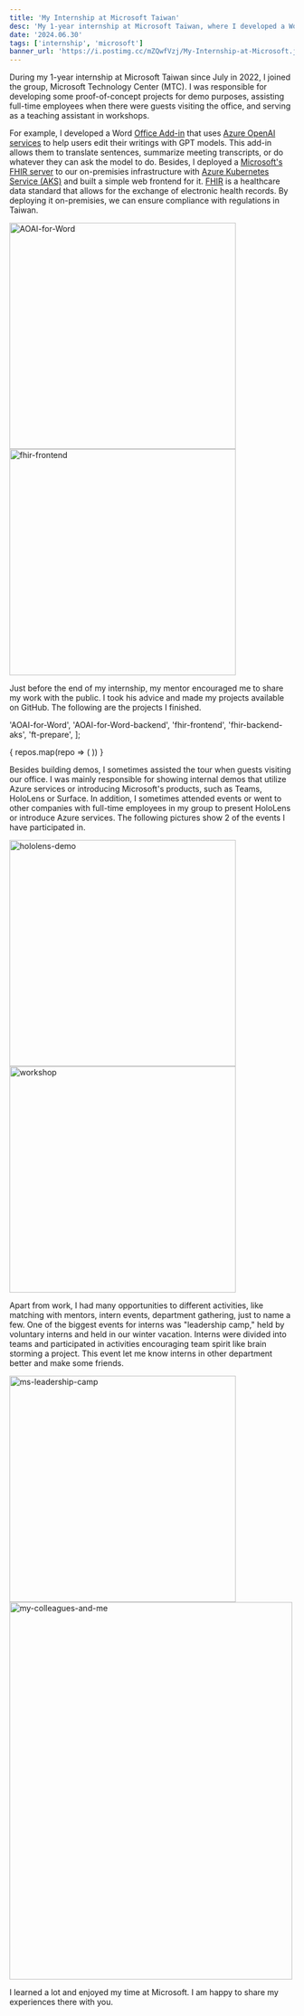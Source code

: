 ```yaml
---
title: 'My Internship at Microsoft Taiwan'
desc: 'My 1-year internship at Microsoft Taiwan, where I developed a Word Office Add-in using Azure OpenAI services and deployed a Microsoft FHIR server with a web frontend.'
date: '2024.06.30'
tags: ['internship', 'microsoft']
banner_url: 'https://i.postimg.cc/mZQwfVzj/My-Internship-at-Microsoft.jpg'
---
```

During my 1-year internship at Microsoft Taiwan since July in 2022,
I joined the group, Microsoft Technology Center (MTC).
I was responsible for developing some proof-of-concept projects for demo purposes,
assisting full-time employees when there were guests visiting the office,
and serving as a teaching assistant in workshops.

For example, I developed a Word [Office Add-in](https://learn.microsoft.com/en-us/office/dev/add-ins/) that uses [Azure OpenAI services](https://azure.microsoft.com/en-us/products/ai-services/openai-service/) to help users edit their writings with GPT models.
This add-in allows them to translate sentences, summarize meeting transcripts, or do whatever they can ask the model to do.
Besides, I deployed a [Microsoft's FHIR server](https://github.com/microsoft/fhir-server) to our on-premisies infrastructure with [Azure Kubernetes Service (AKS)](https://learn.microsoft.com/en-us/azure/aks/what-is-aks) and built a simple web frontend for it.
[FHIR](https://www.hl7.org/fhir/) is a healthcare data standard that allows for the exchange of electronic health records.
By deploying it on-premisies, we can ensure compliance with regulations in Taiwan.

<div columns img-gap>
  <Image
    col-span-16 xl:col-span-9
    height="400px"
    src="https://i.postimg.cc/pdF9kFxS/aoai-for-word.png"
    alt="AOAI-for-Word"
    caption="My Azure OpenAI for Word Office Add-in"
  />
  <Image
    col-span-16 xl:col-span-7
    height="400px"
    src="https://i.postimg.cc/85d7gg7B/fhir-frontend.jpg"
    alt="fhir-frontend"
    caption="A Simple Frontend for Microsoft FHIR Service"
  />
</div>

Just before the end of my internship, my mentor encouraged me to share my work with the public.
I took his advice and made my projects available on GitHub.
The following are the projects I finished.

  'AOAI-for-Word',
  'AOAI-for-Word-backend',
  'fhir-frontend',
  'fhir-backend-aks',
  'ft-prepare',
];

<div grid="~ cols-1 lg:cols-2 xl:cols-3" gap-2 content-margin>
  {
    repos.map(repo => (
      <GitHubCard
        user="Alan-Kuan"
        repo={repo}
      />
    ))
  }
</div>

Besides building demos, I sometimes assisted the tour when guests visiting our office.
I was mainly responsible for showing internal demos that utilize Azure services or introducing Microsoft's products,
such as Teams, HoloLens or Surface.
In addition, I sometimes attended events or went to other companies with full-time employees in my group to present HoloLens or introduce Azure services.
The following pictures show 2 of the events I have participated in.

<div columns img-gap>
  <Image
    col-span-16 xl:col-span-9
    height="400px"
    src="https://i.postimg.cc/FsmQDysY/hololens-demo.jpg"
    alt="hololens-demo"
    caption="I was demonstrating a scenario of using HoloLens 2 to learn how to operate some machine."
  />
  <Image
    col-span-16 xl:col-span-7
    height="400px"
    src="https://i.postimg.cc/gc3WVSd9/workshop.jpg"
    alt="workshop"
    caption="I gave a short talk about Microsoft's Bicep in a workshop."
  />
</div>

Apart from work, I had many opportunities to different activities,
like matching with mentors, intern events, department gathering, just to name a few.
One of the biggest events for interns was "leadership camp,"
held by voluntary interns and held in our winter vacation.
Interns were divided into teams and participated in activities encouraging team spirit like brain storming a project.
This event let me know interns in other department better and make some friends.

<div columns img-gap>
  <Image
    col-span-16 xl:col-span-10
    height="400px"
    src="https://i.postimg.cc/zff1hJtf/ms-leadership-camp.jpg"
    alt="ms-leadership-camp"
    caption="My team members during MS Leadership Camp"
  />
  <Image
    col-span-16 xl:col-span-6
    width="500px" height="667px"
    src="https://i.postimg.cc/DwZCd8TR/my-colleagues-and-me.jpg"
    alt="my-colleagues-and-me"
    caption="My colleagues in MTC and me"
  />
</div>

I learned a lot and enjoyed my time at Microsoft.
I am happy to share my experiences there with you.